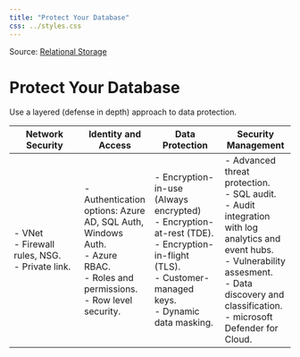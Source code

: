 ```yaml
---
title: "Protect Your Database"
css: ../styles.css
---
```


Source: [Relational Storage](https://microsoftlearning.github.io/AZ-305-DesigningMicrosoftAzureInfrastructureSolutions/Instructions/CaseStudy/04-Relationalstorage.html)

# Protect Your Database
Use a layered (defense in depth) approach to data protection.

|Network Security|Identity and Access|Data Protection|Security Management|
|---|---|---|---|
|- VNet<br/>- Firewall rules, NSG.<br/>- Private link.|- Authentication options: Azure AD, SQL Auth, Windows Auth.<br/>- Azure RBAC.<br/>- Roles and permissions.<br/>- Row level security.|- Encryption-in-use (Always encrypted)<br/>- Encryption-at-rest (TDE).<br/>- Encryption-in-flight (TLS).<br/>- Customer-managed keys.<br/>- Dynamic data masking.|- Advanced threat protection.<br/>- SQL audit.<br/>- Audit integration with log analytics and event hubs.<br/>- Vulnerability assesment.<br/>- Data discovery and classification.<br/>- microsoft Defender for Cloud.|
